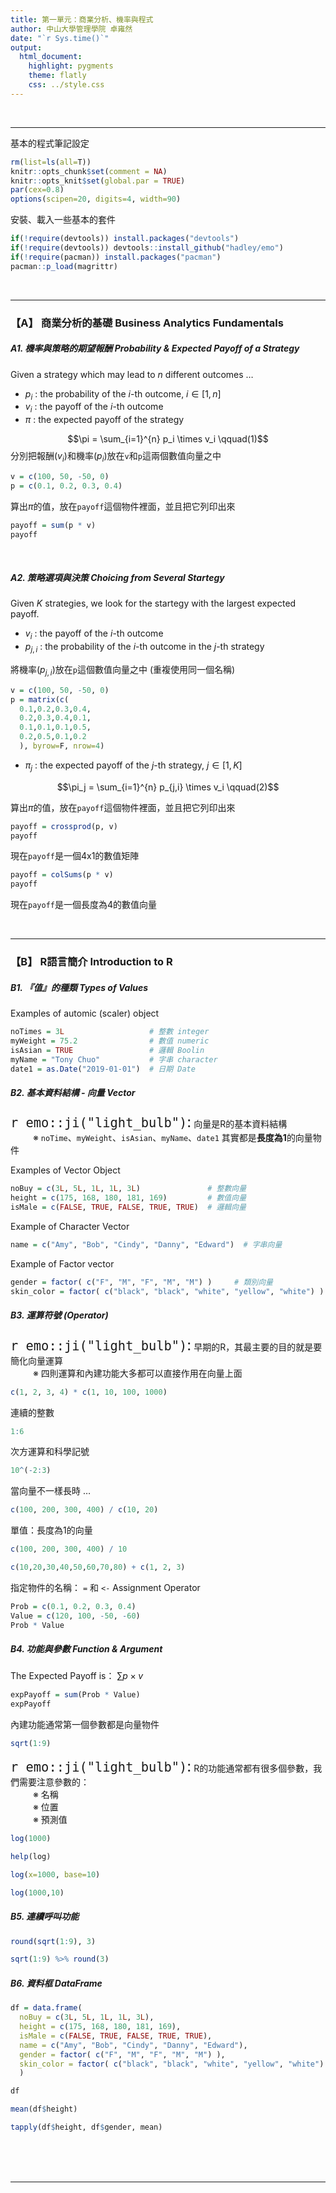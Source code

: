 ```yaml
---
title: 第一單元：商業分析、機率與程式
author: 中山大學管理學院 卓雍然
date: "`r Sys.time()`"
output: 
  html_document:
    highlight: pygments
    theme: flatly
    css: ../style.css
---
```


<br><hr>
基本的程式筆記設定
```r
rm(list=ls(all=T))
knitr::opts_chunk$set(comment = NA)
knitr::opts_knit$set(global.par = TRUE)
par(cex=0.8)
options(scipen=20, digits=4, width=90)
```

安裝、載入一些基本的套件
```r
if(!require(devtools)) install.packages("devtools")
if(!require(devtools)) devtools::install_github("hadley/emo")
if(!require(pacman)) install.packages("pacman")
pacman::p_load(magrittr)
```



<br><hr>
### 【A】 商業分析的基礎 Business Analytics Fundamentals

##### A1. 機率與策略的期望報酬 Probability & Expected Payoff of a Strategy
Given a strategy which may lead to $n$ different outcomes ...

+ $p_i$ : the probability of the $i$-th outcome, $i \in [1, n]$
+ $v_i$ : the payoff of the $i$-th outcome
+ $\pi$ : the expected payoff of the strategy

$$\pi = \sum_{i=1}^{n} p_i \times v_i \qquad(1)$$ 
分別把報酬($v_i$)和機率($p_i$)放在`v`和`p`這兩個數值向量之中
```r
v = c(100, 50, -50, 0)
p = c(0.1, 0.2, 0.3, 0.4)
```

算出$\pi$的值，放在`payoff`這個物件裡面，並且把它列印出來
```r
payoff = sum(p * v)
payoff
```
<br>

##### A2. 策略選項與決策 Choicing from Several Startegy
Given $K$ strategies, we look for the startegy with the largest expected payoff.

+ $v_{i}$ : the payoff of the $i$-th outcome
+ $p_{j,i}$ : the probability of the $i$-th outcome in the $j$-th strategy

將機率($p_{j,i}$)放在`p`這個數值向量之中 (重複使用同一個名稱)
```r
v = c(100, 50, -50, 0)
p = matrix(c(
  0.1,0.2,0.3,0.4,
  0.2,0.3,0.4,0.1,
  0.1,0.1,0.1,0.5,
  0.2,0.5,0.1,0.2
  ), byrow=F, nrow=4)
```

+ $\pi_j$ : the expected payoff of the $j$-th strategy, $j \in [1,K]$

$$\pi_j = \sum_{i=1}^{n} p_{j,i} \times v_i \qquad(2)$$ 

算出$\pi$的值，放在`payoff`這個物件裡面，並且把它列印出來
```r
payoff = crossprod(p, v)
payoff
```
現在`payoff`是一個4x1的數值矩陣

```r
payoff = colSums(p * v)
payoff
```
現在`payoff`是一個長度為4的數值向量


<br><hr>
### 【B】 R語言簡介 Introduction to R

##### B1. 『值』的種類 Types of Values
Examples of automic (scaler) object
```r
noTimes = 3L                   # 整數 integer
myWeight = 75.2                # 數值 numeric
isAsian = TRUE                 # 邏輯 Boolin
myName = "Tony Chuo"           # 字串 character 
date1 = as.Date("2019-01-01")  # 日期 Date
```

##### B2. 基本資料結構 - 向量 Vector

<span style="font-size:24px">`r emo::ji("light_bulb")`:</span> 
向量是R的基本資料結構<br>
&emsp; &emsp; ※ `noTime`、`myWeight`、`isAsian`、`myName`、`date1`
其實都是**長度為1**的向量物件<br>


Examples of Vector Object 
```r
noBuy = c(3L, 5L, 1L, 1L, 3L)               # 整數向量
height = c(175, 168, 180, 181, 169)         # 數值向量
isMale = c(FALSE, TRUE, FALSE, TRUE, TRUE)  # 邏輯向量
```

Example of Character Vector
```r
name = c("Amy", "Bob", "Cindy", "Danny", "Edward")  # 字串向量
```

Example of Factor vector  
```r
gender = factor( c("F", "M", "F", "M", "M") )     # 類別向量
skin_color = factor( c("black", "black", "white", "yellow", "white") )
```

##### B3. 運算符號 (Operator)

<span style="font-size:24px">`r emo::ji("light_bulb")`:</span> 
早期的R，其最主要的目的就是要簡化向量運算<br>
&emsp; &emsp; ※ 四則運算和內建功能大多都可以直接作用在向量上面<br>

```r
c(1, 2, 3, 4) * c(1, 10, 100, 1000)
```

連續的整數 
```r
1:6
```

次方運算和科學記號
```r
10^(-2:3)
```

當向量不一樣長時 ...
```r
c(100, 200, 300, 400) / c(10, 20)
```

單值：長度為1的向量
```r
c(100, 200, 300, 400) / 10
```

```r
c(10,20,30,40,50,60,70,80) + c(1, 2, 3)
```

指定物件的名稱： `=` 和 `<-` Assignment Operator
```r
Prob = c(0.1, 0.2, 0.3, 0.4)
Value = c(120, 100, -50, -60)
Prob * Value
```

##### B4. 功能與參數 Function & Argument
The Expected Payoff is： $\sum p \times v$
```r
expPayoff = sum(Prob * Value)
expPayoff
```

內建功能通常第一個參數都是向量物件
```r
sqrt(1:9)
```

<span style="font-size:24px">`r emo::ji("light_bulb")`:</span> 
R的功能通常都有很多個參數，我們需要注意參數的：<br>
&emsp; &emsp; ※ 名稱<br>
&emsp; &emsp; ※ 位置<br>
&emsp; &emsp; ※ 預測值<br>


```r
log(1000)
```

```r
help(log)
```

```r
log(x=1000, base=10)
```

```r
log(1000,10)
```

##### B5. 連續呼叫功能
```r
round(sqrt(1:9), 3)
```

```r
sqrt(1:9) %>% round(3) 
```

##### B6. 資料框 DataFrame
```r
df = data.frame(
  noBuy = c(3L, 5L, 1L, 1L, 3L),
  height = c(175, 168, 180, 181, 169),
  isMale = c(FALSE, TRUE, FALSE, TRUE, TRUE),
  name = c("Amy", "Bob", "Cindy", "Danny", "Edward"),
  gender = factor( c("F", "M", "F", "M", "M") ),
  skin_color = factor( c("black", "black", "white", "yellow", "white") )
  )

df
```

```r
mean(df$height)
```

```r
tapply(df$height, df$gender, mean)
```

<br><br><br><hr>

